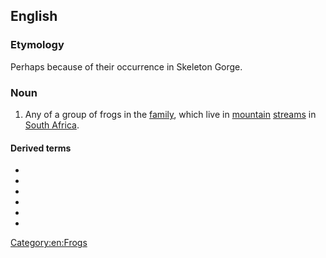 ==English==
{{wikipedia}}

===Etymology===
Perhaps because of their occurrence in Skeleton Gorge.

===Noun===
{{en-noun}}

# Any of a group of frogs in the {{taxlink|Heleophrynidae|family|noshow=1}} [[family]], which live in [[mountain]] [[stream]]s in [[South Africa]].

====Derived terms====
* {{vern|eastern ghost frog}}
* {{vern|Hewitt's ghost frog}}
* {{vern|Natal ghost frog}}
* {{vern|Purcell's ghost frog}}
* {{vern|Rose's ghost frog}}
* {{vern|royal ghost frog}}

[[Category:en:Frogs]]
